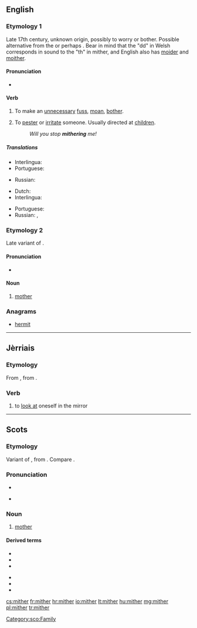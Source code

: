==English==
{{was wotd|2012|July|21}}

===Etymology 1===
Late 17th century, unknown origin, possibly {{etyl|cy|en}} {{term|moedrodd|lang=cy}} to worry or bother. Possible alternative from the {{etyl|cy|en}} {{term|meidda||to beg for whey|lang=cy}} or perhaps {{term|meiddio||to dare or venture|lang=cy}}. Bear in mind that the "dd" in Welsh corresponds in sound to the "th" in mither, and English also has [[moider]] and [[moither]].

====Pronunciation====
* {{IPA|/ˈmaɪθər/|lang=en}}

====Verb====
{{en-verb|mithers|mithering|mithered|mithered}}

# {{context|intransitive|Northern England|lang=en}} To make an [[unnecessary]] [[fuss]], [[moan]], [[bother]].
# {{context|transitive|lang=en}} To [[pester]] or [[irritate]] someone. Usually directed at [[children]].
#: ''Will you stop '''mithering''' me!''

=====Translations=====
{{trans-top|intransitive: to mither}}
* Interlingua: {{t|ia|preoccupar se de bagatelas}}
* Portuguese: {{t|pt|[[fazer]] [[queixume]]}}
{{trans-mid}}
* Russian: {{t+|ru|раздражать|tr=razdražátʹ}}
{{trans-bottom}}

{{trans-top|transitive to mither}}
* Dutch: {{t+|nl|lastigvallen}}
* Interlingua: {{t|ia|importunar}}
{{trans-mid}}
* Portuguese: {{t+|pt|importunar}}
* Russian: {{t+|ru|докучать|tr=dokučátʹ}}, {{t+|ru|донимать|tr=donimátʹ}}
{{trans-bottom}}

===Etymology 2===
Late variant of {{etyl|ang|en}} {{m|ang|mōdor}}.

====Pronunciation====
* {{IPA|/ˈmɪθər/|lang=en}}

====Noun====
{{en-noun}}

# {{context|Scotland|and|Northern England|lang=en}} [[mother]]

===Anagrams===
* [[hermit#English|hermit]]

----

==Jèrriais==

===Etymology===
From {{etyl|fro|roa-jer}} {{term|mirer||to look at; to watch|lang=fro}}, from {{etyl|la|roa-jer}} {{term|miror|mīror, mīrārī|be amazed at|lang=la}}.

===Verb===
{{roa-jer-verb}}

# {{context|reflexive|s'mither|lang=roa-jer}} to [[look at]] oneself in the mirror

----

==Scots==

===Etymology===
Variant of {{term|mother|lang=en}}, from {{etyl|ang|sco}} {{m|ang|mōdor}}. Compare {{term|moder|lang=sco}}.

===Pronunciation===
* {{IPA|[ˈmɪðər]|lang=sco}}
* {{qualifier|Mid Northern Scots|Shetlandic}} {{IPA|[ˈmɪdər]|lang=sco}}

===Noun===
{{sco-noun}}

# [[mother]]

====Derived terms====
{{der-top}}
* {{l|sco|clocks-mither|gloss=a hen with chickens}}
* {{l|sco|guid-mither|gloss=mother-in-law}}
* {{l|sco|grandmither|gloss=grandmother}}
{{der-mid}}
* {{l|sco|mither-brither|gloss=maternal uncle}}
* {{l|sco|mither tongue|gloss=mother tongue, native language}}
* {{l|sco|mither wit|gloss=native wit}}
{{der-bottom}}

[[Category:sco:Family]]

[[cs:mither]]
[[fr:mither]]
[[hr:mither]]
[[io:mither]]
[[lt:mither]]
[[hu:mither]]
[[mg:mither]]
[[pl:mither]]
[[tr:mither]]